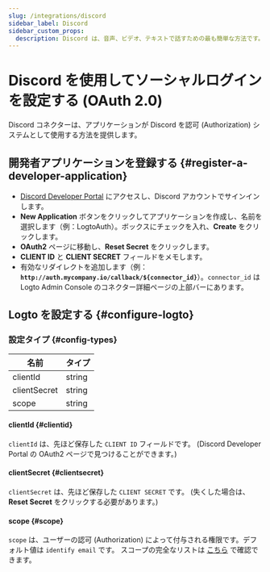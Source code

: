```yaml
---
slug: /integrations/discord
sidebar_label: Discord
sidebar_custom_props:
  description: Discord は、音声、ビデオ、テキストで話すための最も簡単な方法です。
---
```



# Discord を使用してソーシャルログインを設定する (OAuth 2.0)

Discord コネクターは、アプリケーションが Discord を認可 (Authorization) システムとして使用する方法を提供します。

<GuideTip />

## 開発者アプリケーションを登録する \{#register-a-developer-application}

- [Discord Developer Portal](https://discord.com/developers/applications) にアクセスし、Discord アカウントでサインインします。
- **New Application** ボタンをクリックしてアプリケーションを作成し、名前を選択します（例：LogtoAuth）。ボックスにチェックを入れ、**Create** をクリックします。
- **OAuth2** ページに移動し、**Reset Secret** をクリックします。
- **CLIENT ID** と **CLIENT SECRET** フィールドをメモします。
- 有効なリダイレクトを追加します（例：**`http://auth.mycompany.io/callback/${connector_id}`**）。`connector_id` は Logto Admin Console のコネクター詳細ページの上部バーにあります。

## Logto を設定する \{#configure-logto}

### 設定タイプ \{#config-types}

| 名前         | タイプ |
| ------------ | ------ |
| clientId     | string |
| clientSecret | string |
| scope        | string |

#### clientId \{#clientid}

`clientId` は、先ほど保存した `CLIENT ID` フィールドです。
(Discord Developer Portal の OAuth2 ページで見つけることができます。)

#### clientSecret \{#clientsecret}

`clientSecret` は、先ほど保存した `CLIENT SECRET` です。
(失くした場合は、**Reset Secret** をクリックする必要があります。)

#### scope \{#scope}

`scope` は、ユーザーの認可 (Authorization) によって付与される権限です。デフォルト値は `identify email` です。
スコープの完全なリストは [こちら](https://discord.com/developers/docs/topics/oauth2#shared-resources-oauth2-scopes) で確認できます。
